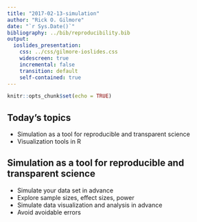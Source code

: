 ```yaml
---
title: "2017-02-13-simulation"
author: "Rick O. Gilmore"
date: "`r Sys.Date()`"
bibliography: ../bib/reproducibility.bib
output:
  ioslides_presentation:
    css: ../css/gilmore-ioslides.css
    widescreen: true
    incremental: false
    transition: default
    self-contained: true
---
```


```r
knitr::opts_chunk$set(echo = TRUE)
```

## Today's topics

- Simulation as a tool for reproducible and transparent science
- Visualization tools in R

## Simulation as a tool for reproducible and transparent science

- Simulate your data set in advance
- Explore sample sizes, effect sizes, power
- Simulate data visualization and analysis in advance
- Avoid avoidable errors

